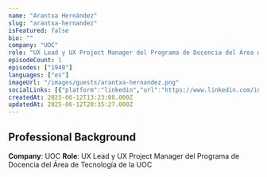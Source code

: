 ```yaml
---
name: "Arantxa Hernández"
slug: "arantxa-hernandez"
isFeatured: false
bio: ""
company: "UOC"
role: "UX Lead y UX Project Manager del Programa de Docencia del Área de Tecnología de la UOC"
episodeCount: 1
episodes: ["1940"]
languages: ["es"]
imageUrl: "/images/guests/arantxa-hernandez.png"
socialLinks: [{"platform":"linkedin","url":"https://www.linkedin.com/in/cottonfields/"}]
createdAt: 2025-06-12T13:23:08.000Z
updatedAt: 2025-06-12T20:35:27.000Z
---
```


## Professional Background

**Company**: UOC
**Role**: UX Lead y UX Project Manager del Programa de Docencia del Área de Tecnología de la UOC
